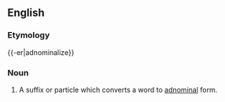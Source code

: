 ==English==

===Etymology===
{{-er|adnominalize}}

===Noun===
{{en-noun}}

# {{context|linguistics|lang=en}} A suffix or particle which converts a word to [[adnominal]] form.
